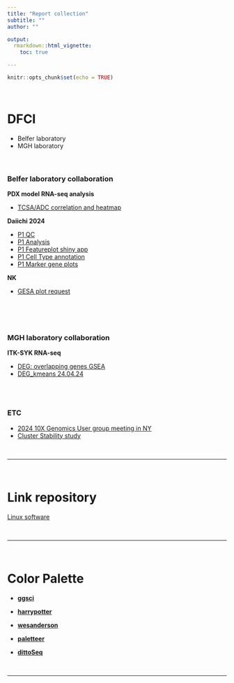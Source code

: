 ```yaml
---
title: "Report collection"
subtitle: ""
author: ""

output:
  rmarkdown::html_vignette:
    toc: true

---
```


```r
knitr::opts_chunk$set(echo = TRUE)
```
<br>


# DFCI  

*   Belfer laboratory  
*   MGH laboratory 
<br><br><br>

### Belfer laboratory collaboration   

**PDX model RNA-seq analysis**  

  * [TCSA/ADC correlation and heatmap](Paweletz/PDX_RNA_seq_Cloud_correlation.24.05.05.moreHeatmaps.html)



**Daiichi 2024**  

  * [P1 QC](Paweletz/Daiichi/Daiichi2024_init_30342.v2.html)
  * [P1 Analysis](Paweletz/Daiichi/Daiichi2024_30342.24.05.07.html)
  * [P1 Featureplot shiny app](Paweletz/Daiichi/Daiichi2024_30342.24.05.09.shiny.html)
  * [P1 Cell Type annotation](Paweletz/Daiichi/annotation/Daiichi2024_30342.24.05.10.annotation.html) 
  * [P1 Marker gene plots](Paweletz/Daiichi/annotation/Daiichi2024_30342.24.05.10.annotation_manual.html)





**NK**  

  * [GESA plot request](Barbie/RNA_seq_Fig4_Request.24.05.03.GSEAPlots.html)




<br><br><br>

### MGH laboratory collaboration   


**ITK-SYK RNA-seq**  

  * [DEG: overlapping genes GSEA](Team_SJ/DEG/RNA_seq_SJ.data.filteredTPM.DEG.24.05.01.html)
  * [DEG_kmeans 24.04.24](Team_SJ/DEG/RNA_seq_SJ.data.filteredTPM.DEG.24.04.24.html)

<br><br>


### ETC   


  * [2024 10X Genomics User group meeting in NY ](etc/Conf_10xGenomics_2024.May.html)
  * [Cluster Stability study](etc/clusterStability1.html)

<br><hr><br>

# Link repository   

[Linux software](reference/references.html)


<br><hr><br>

# Color Palette  


* [**ggsci**](https://nanx.me/ggsci/)
* [**harrypotter**](https://github.com/aljrico/harrypotter)
* [**wesanderson**](https://github.com/karthik/wesanderson)


* [**paletteer**](https://emilhvitfeldt.github.io/paletteer/)


* [**dittoSeq**](https://bioconductor.org/packages/release/bioc/vignettes/dittoSeq/inst/doc/dittoSeq.html)


<br><hr><br>

